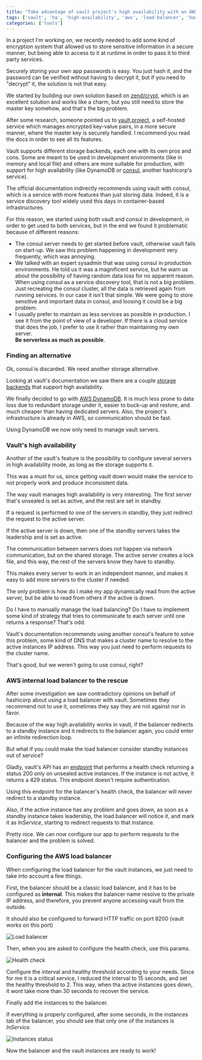```yaml
---
title: "Take advantage of vault project's high availability with an AWS internal load balancer"
tags: ['vault', 'ha', 'high-availability', 'aws', 'load-balancer', 'hashicorp', 'encryption', 'security']
categories: ['tools']
---
```


In a project I'm working on, we recently needed to add some kind of encryption system that allowed us to store sensitive information in a secure manner, but being able to access to it at runtime in order to pass it to third party services.

Securely storing your own app passwords is easy. You just hash it, and the password can be verified without having to decrypt it, but if you need to "decrypt" it, the solution is not that easy.

We started by building our own solution based on [zend/crypt](https://docs.zendframework.com/zend-crypt/), which is an excellent solution and works like a charm, but you still need to store the master key somehow, and that's the big problem.

After some research, someone pointed us to [vault project](https://www.vaultproject.io/), a self-hosted service which manages encrypted key-value pairs, in a more secure manner, where the master key is securely handled. I recommend you read the docs in order to see all its features.

Vault supports different storage backends, each one with its own pros and cons. Some are meant to be used in development environments (like in memory and local file) and others are more suitable for production, with support for high availability (like DynamoDB or [consul](https://www.consul.io/), another hashicorp's service).

The official documentation indirectly recommends using vault with consul, which is a service with more features than just storing data. Indeed, it is a service discovery tool widely used this days in container-based infrastructures.

For this reason, we started using both vault and consul in development, in order to get used to both services, but in the end we found it problematic because of different reasons:

* The consul server needs to get started before vault, otherwise vault fails on start-up. We saw this problem happening in development very frequently, which was annoying.
* We talked with an expert sysadmin that was using consul in production environments. He told us it was a magnificent service, but he warn us about the possibility of having random data loss for no apparent reason.<br />
When using consul as a service discovery tool, that is not a big problem. Just recreating the consul cluster, all the data is retrieved again from running services. In our case it isn't that simple. We were going to store sensitive and important data in consul, and loosing it could be a big problem.
* I usually prefer to maintain as less services as possible in production. I see it from the point of view of a developer. If there is a cloud service that does the job, I prefer to use it rather than maintaining my own server.<br />
**Be serverless as much as possible**.

### Finding an alternative

Ok, consul is discarded. We need another storage alternative.

Looking at vault's documentation we saw there are a couple [storage backends](https://www.vaultproject.io/docs/configuration/storage/dynamodb.html) that support high availability.

We finally decided to go with [AWS DynamoDB](https://aws.amazon.com/dynamodb/). It is much less prone to data loss due to redundant storage under it, easier to buck-up and restore, and much cheaper than having dedicated servers. Also, the project's infrastructure is already in AWS, so communication should be fast.

Using DynamoDB we now only need to manage vault servers.

### Vault's high availability

Another of the vault's feature is the possibility to configure several servers in high availability mode, as long as the storage supports it.

This was a must for us, since getting vault down would make the service to not properly work and produce inconsistent data.

The way vault manages high availability is very interesting. The first server that's unsealed is set as active, and the rest are set in standby.

If a request is performed to one of the servers in standby, they just redirect the request to the active server.

If the active server is down, then one of the standby servers takes the leadership and is set as active.

The communication between servers does not happen via network communication, but on the shared storage. The active server creates a lock file, and this way, the rest of the servers know they have to standby.

This makes every server to work in an independent manner, and makes it easy to add more servers to the cluster if needed.

The only problem is how do I make my app dynamically read from the active server, but be able to read from others if the active is down.

Do I have to manually manage the load balancing? Do I have to implement some kind of strategy that tries to communicate to each server until one returns a response? That's odd.

Vault's documentation recommends using another consul's feature to solve this problem, some kind of DNS that makes a cluster name to resolve to the active instances IP address. This way you just need to perform requests to the cluster name.

That's good, but we weren't going to use consul, right?

### AWS internal load balancer to the rescue

After some investigation we saw contradictory opinions on behalf of hashicorp about using a load balancer with vault. Sometimes they recommend not to use it, sometimes they say they are not against nor in favor. 

Because of the way high availability works in vault, if the balancer redirects to a standby instance and it redirects to the balancer again, you could enter an infinite redirection loop.

But what if you could make the load balancer consider standby instances out of service?

Gladly, vault's API has an [endpoint](https://www.vaultproject.io/api/system/health.html) that performs a health check returning a status 200 only on unsealed active instances. If the instance is not active, it returns a 429 status. This endpoint doesn't require authentication.

Using this endpoint for the balancer's health check, the balancer will never redirect to a standby instance.

Also, if the active instance has any problem and goes down, as soon as a standby instance takes leadership, the load balancer will notice it, and mark it as *InService*, starting to redirect requests to that instance.

Pretty nice. We can now configure our app to perform requests to the balancer and the problem is solved.

### Configuring the AWS load balancer

When configuring the load balancer for the vault instances, we just need to take into account a few things.

First, the balancer should be a classic load balancer, and it has to be configured as **internal**. This makes the balancer name resolve to the private IP address, and therefore, you prevent anyone accessing vault from the outside.

It should also be configured to forward HTTP traffic on port 8200 (vault works on this port)

![Load balancer](/assets/img/vault-with-load-balancer/balancer-first-step.png)

Then, when you are asked to configure the health check, use this params.

![Health check](/assets/img/vault-with-load-balancer/health-check.png)

Configure the interval and healthy threshold according to your needs. Since for me it is a critical service, I reduced the interval to 15 seconds, and set the healthy threshold to 2. This way, when tha active instances goes down, it wont take more than 30 seconds to recover the service.

Finally add the instances to the balancer.

If everything is properly configured, after some seconds, in the instances tab of the balancer, you should see that only one of the instances is *InService*.

![Instances status](/assets/img/vault-with-load-balancer/instances-status.png)

Now the balancer and the vault instances are ready to work!
